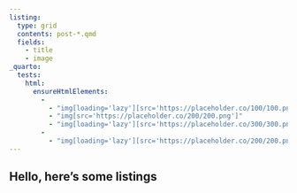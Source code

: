 ```yaml
---
listing:
  type: grid
  contents: post-*.qmd
  fields:
    - title
    - image
_quarto:
  tests:
    html:
      ensureHtmlElements:
        - 
          - "img[loading='lazy'][src='https://placeholder.co/100/100.png']"
          - "img[src='https://placeholder.co/200/200.png']"
          - "img[loading='lazy'][src='https://placeholder.co/300/300.png']"
        -
          - "img[loading='lazy'][src='https://placeholder.co/200/200.png']"
---
```


## Hello, here's some listings